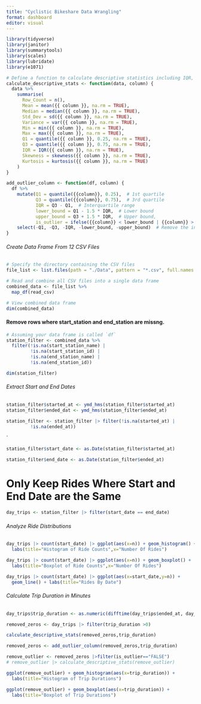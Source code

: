 ```yaml
---
title: "Cyclistic Bikeshare Data Wrangling"
format: dashboard
editor: visual
---
```


```r
library(tidyverse)
library(janitor)
library(summarytools)
library(scales)
library(lubridate)
library(e1071)
```
```r
# Define a function to calculate descriptive statistics including IQR, skewness, kurtosis, and row count
calculate_descriptive_stats <- function(data, column) {
  data %>%
    summarise(
      Row_Count = n(),
      Mean = mean({{ column }}, na.rm = TRUE),
      Median = median({{ column }}, na.rm = TRUE),
      Std_Dev = sd({{ column }}, na.rm = TRUE),
      Variance = var({{ column }}, na.rm = TRUE),
      Min = min({{ column }}, na.rm = TRUE),
      Max = max({{ column }}, na.rm = TRUE),
      Q1 = quantile({{ column }}, 0.25, na.rm = TRUE),
      Q3 = quantile({{ column }}, 0.75, na.rm = TRUE),
      IQR = IQR({{ column }}, na.rm = TRUE),
      Skewness = skewness({{ column }}, na.rm = TRUE),
      Kurtosis = kurtosis({{ column }}, na.rm = TRUE)
    )
}
```
```r
add_outlier_column <- function(df, column) {
  df %>%
    mutate(Q1 = quantile({{column}}, 0.25),  # 1st quartile
           Q3 = quantile({{column}}, 0.75),  # 3rd quartile
           IQR = Q3 - Q1,  # Interquartile range
           lower_bound = Q1 - 1.5 * IQR,  # Lower bound
           upper_bound = Q3 + 1.5 * IQR,  # Upper bound,
           is_outlier = ifelse({{column}} < lower_bound | {{column}} > upper_bound, TRUE, FALSE)) %>%
    select(-Q1, -Q3, -IQR, -lower_bound, -upper_bound)  # Remove the intermediate columns
}
```

<h6> Create Data Frame From 12 CSV Files </h6>

```r

# Specify the directory containing the CSV files
file_list <- list.files(path = "./Data", pattern = "*.csv", full.names = TRUE)

# Read and combine all CSV files into a single data frame
combined_data <- file_list %>%
  map_df(read_csv)

# View combined data frame
dim(combined_data)

```

#### Remove rows where start_station and end_station are missng.

```r
# Assuming your data frame is called `df`
station_filter <- combined_data %>%
  filter(!is.na(start_station_name) | 
         !is.na(start_station_id) | 
         !is.na(end_station_name) | 
         !is.na(end_station_id))

```
```r
dim(station_filter)
```

<h6> Extract Start and End Dates </h6>

```r
station_filter$started_at <- ymd_hms(station_filter$started_at)
station_filter$ended_dat <- ymd_hms(station_filter$ended_at)
```
```r
station_filter <- station_filter |> filter(!is.na(started_at) |
         !is.na(ended_at))
```
`

```r
station_filter$start_date <- as.Date(station_filter$started_at)
```
```r
station_filter$end_date <- as.Date(station_filter$ended_at)
```

<h1> Only Keep Rides Where Start and End Date are the Same</h1>

```r
day_trips <- station_filter |> filter(start_date == end_date)
```

<h6> Analyze Ride Distributions </h6>

```r
day_trips |> count(start_date) |> ggplot(aes(x=n)) + geom_histogram() +
  labs(title="Histogram of Ride Counts",x="Number Of Rides")
```

```r
day_trips |> count(start_date) |> ggplot(aes(x=n)) + geom_boxplot() +
  labs(title="Boxplot of Ride Counts",x="Number Of Rides")
```
```r
day_trips |> count(start_date) |> ggplot(aes(x=start_date,y=n)) +
  geom_line() + labs(title="Rides By Date")
```

<h6> Calculate Trip Duration in Minutes </h6>

```r
day_trips$trip_duration <- as.numeric(difftime(day_trips$ended_at, day_trips$started_at, units = "mins"))

removed_zeros <- day_trips |> filter(trip_duration >0)
```
```r
calculate_descriptive_stats(removed_zeros,trip_duration)
```
```r
removed_zeros <- add_outlier_column(removed_zeros,trip_duration)
```
```r
remove_outlier <- removed_zeros |>filter(is_outlier=="FALSE") 
# remove_outlier |> calculate_descriptive_stats(remove_outlier)
```
```r
ggplot(remove_outlier) + geom_histogram(aes(x=trip_duration)) +
  labs(title="Histogram of Trip Durations")

ggplot(remove_outlier) + geom_boxplot(aes(x=trip_duration)) +
  labs(title="Boxplot of Trip Durations")

```
